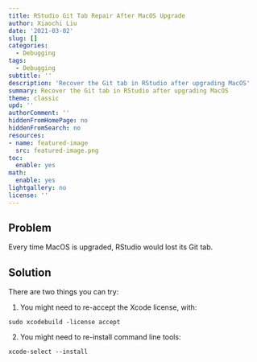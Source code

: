```yaml
---
title: RStudio Git Tab Repair After MacOS Upgrade
author: Xiaochi Liu
date: '2021-03-02'
slug: []
categories:
  - Debugging
tags:
  - Debugging
subtitle: ''
description: 'Recover the Git tab in RStudio after upgrading MacOS'
summary: Recover the Git tab in RStudio after upgrading MacOS
theme: classic
upd: ''
authorComment: ''
hiddenFromHomePage: no
hiddenFromSearch: no
resources:
- name: featured-image
  src: featured-image.png
toc:
  enable: yes
math:
  enable: yes
lightgallery: no
license: ''
---
```


## Problem

Every time MacOS is upgraded, RStudio would lost its Git tab.

## Solution

There are two things you can try:

1. You might need to re-accept the Xcode license, with:

```
sudo xcodebuild -license accept
```

2. You might need to re-install command line tools:

```
xcode-select --install
```




